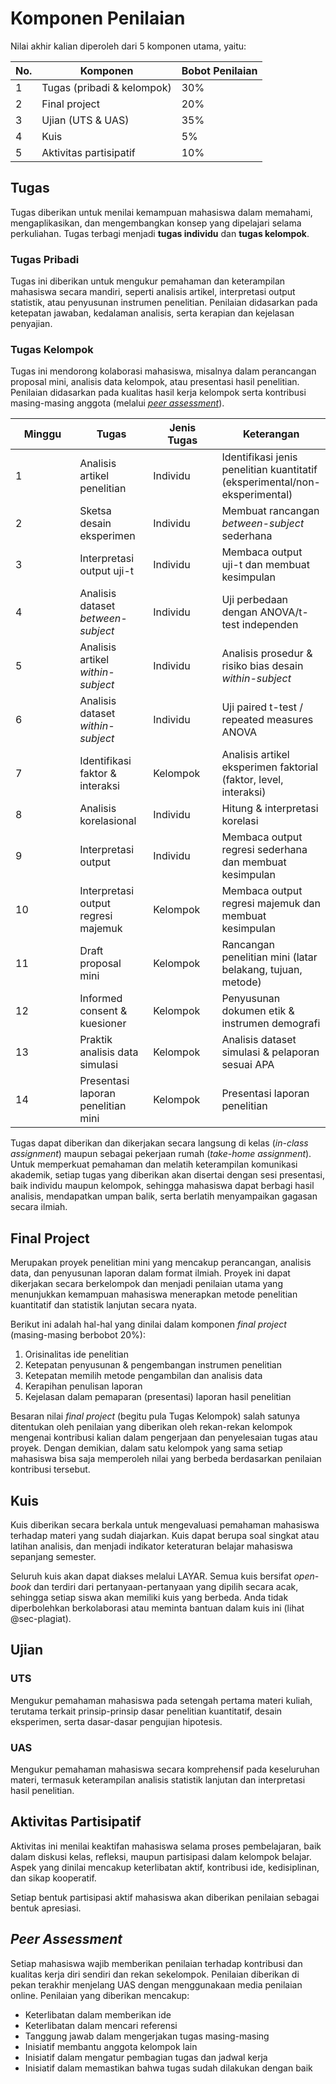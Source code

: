 # Komponen Penilaian {.unnumbered}

Nilai akhir kalian diperoleh dari 5 komponen utama, yaitu:

| No. | Komponen                   | Bobot Penilaian |
|-----|----------------------------|-----------------|
| 1   | Tugas (pribadi & kelompok) | 30%             |
| 2   | Final project              | 20%             |
| 3   | Ujian (UTS & UAS)          | 35%             |
| 4   | Kuis                       | 5%              |
| 5   | Aktivitas partisipatif     | 10%             |

## Tugas

Tugas diberikan untuk menilai kemampuan mahasiswa dalam memahami, mengaplikasikan, dan mengembangkan konsep yang dipelajari selama perkuliahan. Tugas terbagi menjadi **tugas individu** dan **tugas kelompok**.

### Tugas Pribadi

Tugas ini diberikan untuk mengukur pemahaman dan keterampilan mahasiswa secara mandiri, seperti analisis artikel, interpretasi output statistik, atau penyusunan instrumen penelitian. Penilaian didasarkan pada ketepatan jawaban, kedalaman analisis, serta kerapian dan kejelasan penyajian.

### Tugas Kelompok

Tugas ini mendorong kolaborasi mahasiswa, misalnya dalam perancangan proposal mini, analisis data kelompok, atau presentasi hasil penelitian. Penilaian didasarkan pada kualitas hasil kerja kelompok serta kontribusi masing-masing anggota (melalui [*peer assessment*]).

| Minggu | Tugas | Jenis Tugas | Keterangan |
|------------------|------------------|------------------|------------------|
| 1 | Analisis artikel penelitian | Individu | Identifikasi jenis penelitian kuantitatif (eksperimental/non-eksperimental) |
| 2 | Sketsa desain eksperimen | Individu | Membuat rancangan *between-subject* sederhana |
| 3 | Interpretasi output uji-t | Individu | Membaca output uji-t dan membuat kesimpulan |
| 4 | Analisis dataset *between-subject* | Individu | Uji perbedaan dengan ANOVA/t-test independen |
| 5 | Analisis artikel *within-subject* | Individu | Analisis prosedur & risiko bias desain *within-subject* |
| 6 | Analisis dataset *within-subject* | Individu | Uji paired t-test / repeated measures ANOVA |
| 7 | Identifikasi faktor & interaksi | Kelompok | Analisis artikel eksperimen faktorial (faktor, level, interaksi) |
| 8 | Analisis korelasional | Individu | Hitung & interpretasi korelasi |
| 9 | Interpretasi output | Individu | Membaca output regresi sederhana dan membuat kesimpulan |
| 10 | Interpretasi output regresi majemuk | Kelompok | Membaca output regresi majemuk dan membuat kesimpulan |
| 11 | Draft proposal mini | Kelompok | Rancangan penelitian mini (latar belakang, tujuan, metode) |
| 12 | Informed consent & kuesioner | Kelompok | Penyusunan dokumen etik & instrumen demografi |
| 13 | Praktik analisis data simulasi | Kelompok | Analisis dataset simulasi & pelaporan sesuai APA |
| 14 | Presentasi laporan penelitian mini | Kelompok | Presentasi laporan penelitian |

::: callout-note
Tugas dapat diberikan dan dikerjakan secara langsung di kelas (*in-class assignment*) maupun sebagai pekerjaan rumah (*take-home assignment*). Untuk memperkuat pemahaman dan melatih keterampilan komunikasi akademik, setiap tugas yang diberikan akan disertai dengan sesi presentasi, baik individu maupun kelompok, sehingga mahasiswa dapat berbagi hasil analisis, mendapatkan umpan balik, serta berlatih menyampaikan gagasan secara ilmiah.
:::

## Final Project

Merupakan proyek penelitian mini yang mencakup perancangan, analisis data, dan penyusunan laporan dalam format ilmiah. Proyek ini dapat dikerjakan secara berkelompok dan menjadi penilaian utama yang menunjukkan kemampuan mahasiswa menerapkan metode penelitian kuantitatif dan statistik lanjutan secara nyata.

Berikut ini adalah hal-hal yang dinilai dalam komponen *final project* (masing-masing berbobot 20%):

1.  Orisinalitas ide penelitian
2.  Ketepatan penyusunan & pengembangan instrumen penelitian
3.  Ketepatan memilih metode pengambilan dan analisis data
4.  Kerapihan penulisan laporan
5.  Kejelasan dalam pemaparan (presentasi) laporan hasil penelitian

::: callout-important
Besaran nilai *final project* (begitu pula Tugas Kelompok) salah satunya ditentukan oleh penilaian yang diberikan oleh rekan-rekan kelompok mengenai kontribusi kalian dalam pengerjaan dan penyelesaian tugas atau proyek. Dengan demikian, dalam satu kelompok yang sama setiap mahasiswa bisa saja memperoleh nilai yang berbeda berdasarkan penilaian kontribusi tersebut.
:::

## Kuis

Kuis diberikan secara berkala untuk mengevaluasi pemahaman mahasiswa terhadap materi yang sudah diajarkan. Kuis dapat berupa soal singkat atau latihan analisis, dan menjadi indikator keteraturan belajar mahasiswa sepanjang semester.

Seluruh kuis akan dapat diakses melalui LAYAR. Semua kuis bersifat *open-book* dan terdiri dari pertanyaan-pertanyaan yang dipilih secara acak, sehingga setiap siswa akan memiliki kuis yang berbeda. Anda tidak diperbolehkan berkolaborasi atau meminta bantuan dalam kuis ini (lihat @sec-plagiat).

## Ujian

### UTS

Mengukur pemahaman mahasiswa pada setengah pertama materi kuliah, terutama terkait prinsip-prinsip dasar penelitian kuantitatif, desain eksperimen, serta dasar-dasar pengujian hipotesis.

### UAS

Mengukur pemahaman mahasiswa secara komprehensif pada keseluruhan materi, termasuk keterampilan analisis statistik lanjutan dan interpretasi hasil penelitian.

## Aktivitas Partisipatif

Aktivitas ini menilai keaktifan mahasiswa selama proses pembelajaran, baik dalam diskusi kelas, refleksi, maupun partisipasi dalam kelompok belajar. Aspek yang dinilai mencakup keterlibatan aktif, kontribusi ide, kedisiplinan, dan sikap kooperatif.

::: callout-important
Setiap bentuk partisipasi aktif mahasiswa akan diberikan penilaian sebagai bentuk apresiasi.
:::

## *Peer Assessment*

Setiap mahasiswa wajib memberikan penilaian terhadap kontribusi dan kualitas kerja diri sendiri dan rekan sekelompok. Penilaian diberikan di pekan terakhir menjelang UAS dengan menggunakaan media penilaian online. Penilaian yang diberikan mencakup:

-   Keterlibatan dalam memberikan ide
-   Keterlibatan dalam mencari referensi
-   Tanggung jawab dalam mengerjakan tugas masing-masing
-   Inisiatif membantu anggota kelompok lain
-   Inisiatif dalam mengatur pembagian tugas dan jadwal kerja
-   Inisiatif dalam memastikan bahwa tugas sudah dilakukan dengan baik
